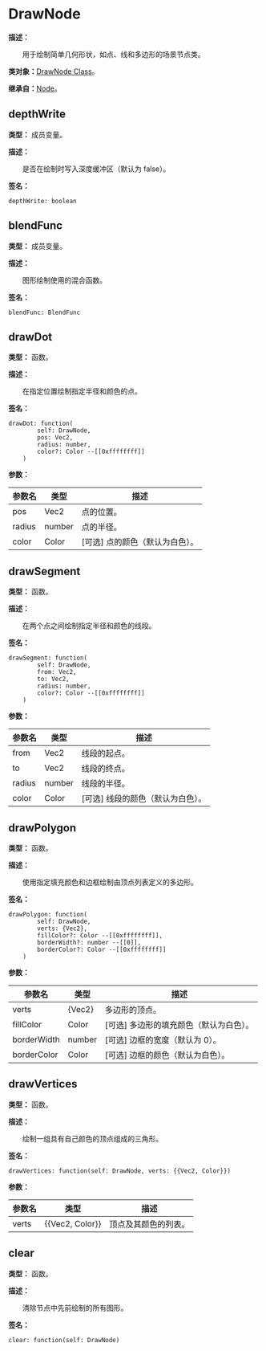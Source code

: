 
# DrawNode

**描述：**

&emsp;&emsp;用于绘制简单几何形状，如点、线和多边形的场景节点类。

**类对象：**[DrawNode Class](/docs/api/Class%20Object/DrawNode)。

**继承自：**[Node](/docs/api/Class/Node)。

## depthWrite

**类型：** 成员变量。

**描述：**

&emsp;&emsp;是否在绘制时写入深度缓冲区（默认为 false）。

**签名：**
```tl
depthWrite: boolean
```

## blendFunc

**类型：** 成员变量。

**描述：**

&emsp;&emsp;图形绘制使用的混合函数。

**签名：**
```tl
blendFunc: BlendFunc
```

## drawDot

**类型：** 函数。

**描述：**

&emsp;&emsp;在指定位置绘制指定半径和颜色的点。

**签名：**
```tl
drawDot: function(
		self: DrawNode,
		pos: Vec2,
		radius: number,
		color?: Color --[[0xffffffff]]
	)
```

**参数：**

| 参数名 | 类型 | 描述 |
| --- | --- | --- |
| pos | Vec2 | 点的位置。 |
| radius | number | 点的半径。 |
| color | Color | [可选] 点的颜色（默认为白色）。 |

## drawSegment

**类型：** 函数。

**描述：**

&emsp;&emsp;在两个点之间绘制指定半径和颜色的线段。

**签名：**
```tl
drawSegment: function(
		self: DrawNode,
		from: Vec2,
		to: Vec2,
		radius: number,
		color?: Color --[[0xffffffff]]
	)
```

**参数：**

| 参数名 | 类型 | 描述 |
| --- | --- | --- |
| from | Vec2 | 线段的起点。 |
| to | Vec2 | 线段的终点。 |
| radius | number | 线段的半径。 |
| color | Color | [可选] 线段的颜色（默认为白色）。 |

## drawPolygon

**类型：** 函数。

**描述：**

&emsp;&emsp;使用指定填充颜色和边框绘制由顶点列表定义的多边形。

**签名：**
```tl
drawPolygon: function(
		self: DrawNode,
		verts: {Vec2},
		fillColor?: Color --[[0xffffffff]],
		borderWidth?: number --[[0]],
		borderColor?: Color --[[0xffffffff]]
	)
```

**参数：**

| 参数名 | 类型 | 描述 |
| --- | --- | --- |
| verts | \{Vec2} | 多边形的顶点。 |
| fillColor | Color | [可选] 多边形的填充颜色（默认为白色）。 |
| borderWidth | number | [可选] 边框的宽度（默认为 0）。 |
| borderColor | Color | [可选] 边框的颜色（默认为白色）。 |

## drawVertices

**类型：** 函数。

**描述：**

&emsp;&emsp;绘制一组具有自己颜色的顶点组成的三角形。

**签名：**
```tl
drawVertices: function(self: DrawNode, verts: {{Vec2, Color}})
```

**参数：**

| 参数名 | 类型 | 描述 |
| --- | --- | --- |
| verts | \{\{Vec2, Color}} | 顶点及其颜色的列表。 |

## clear

**类型：** 函数。

**描述：**

&emsp;&emsp;清除节点中先前绘制的所有图形。

**签名：**
```tl
clear: function(self: DrawNode)
```